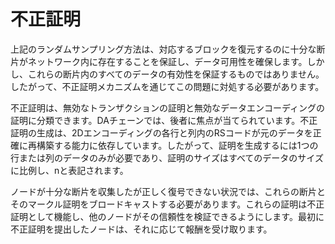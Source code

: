 # 不正証明

上記のランダムサンプリング方法は、対応するブロックを復元するのに十分な断片がネットワーク内に存在することを保証し、データ可用性を確保します。しかし、これらの断片内のすべてのデータの有効性を保証するものではありません。したがって、不正証明メカニズムを通じてこの問題に対処する必要があります。

不正証明は、無効なトランザクションの証明と無効なデータエンコーディングの証明に分類できます。DAチェーンでは、後者に焦点が当てられています。不正証明の生成は、2Dエンコーディングの各行と列内のRSコードが元のデータを正確に再構築する能力に依存しています。したがって、証明を生成するには1つの行または列のデータのみが必要であり、証明のサイズはすべてのデータのサイズに比例し、nと表記されます。

ノードが十分な断片を収集したが正しく復号できない状況では、これらの断片とそのマークル証明をブロードキャストする必要があります。これらの証明は不正証明として機能し、他のノードがその信頼性を検証できるようにします。最初に不正証明を提出したノードは、それに応じて報酬を受け取ります。 